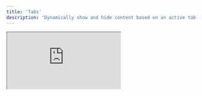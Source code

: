 ```yaml
---
title: 'Tabs'
description: 'Dynamically show and hide content based on an active tab.'
---
```


<iframe
  style={{ width: '100%', height: '378px', borderRadius: 12 }}
  src="https://ng-primitives.github.io/ng-primitives/#/examples/tabs"
/>

## Usage

Assemble the tabs directives in your template.

```html
<div ngpTabs></div>
```

## API Reference

The following directives are available to import from the `@ng-primitives/ng-primitives/tabs` package:

### NgpTabsDirective

There are no inputs or outputs for this directive.

## Global Configuration

You can configure the default options for all tabss in your application by using the `provideNgpTabsConfig` function in a providers array.

```ts
import { provideNgpTabsConfig } from '@ng-primitives/ng-primitives/tabs';

bootstrapApplication(AppComponent, {
  providers: [provideNgpTabsConfig({})],
});
```

### NgpTabsConfig

## Schematics

You can use our schematic to generate a new tabs component.

<CodeGroup>

```bash Angular CLI
ng generate @ng-primitives/ng-primitives:tabs
```

```bash Nx
nx generate @ng-primitives/ng-primitives:tabs
```

</CodeGroup>

### Options

<ResponseField name="name" type="string">
  The name of the component.
</ResponseField>

<ResponseField name="project" type="string">
  The name of the project to add the component to.
</ResponseField>

<ResponseField name="path" type="string">
  The path to create the component.
</ResponseField>

